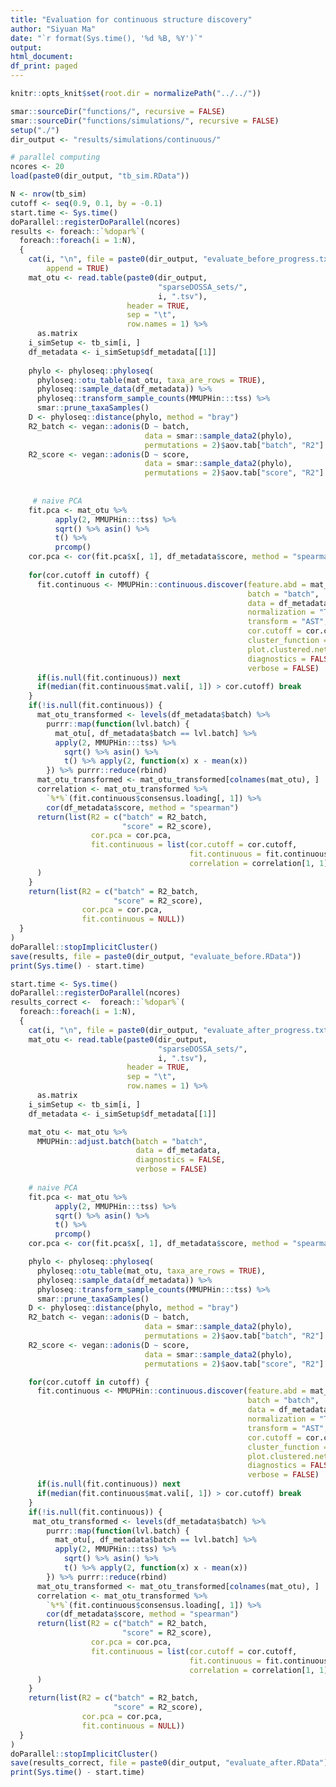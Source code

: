 ```yaml
---
title: "Evaluation for continuous structure discovery"
author: "Siyuan Ma"
date: "`r format(Sys.time(), '%d %B, %Y')`"
output:
html_document:
df_print: paged
---
```

```r
knitr::opts_knit$set(root.dir = normalizePath("../../"))
```
```r
smar::sourceDir("functions/", recursive = FALSE)
smar::sourceDir("functions/simulations/", recursive = FALSE)
setup("./")
dir_output <- "results/simulations/continuous/"
```

```r
# parallel computing
ncores <- 20
load(paste0(dir_output, "tb_sim.RData"))
```

```r
N <- nrow(tb_sim)
cutoff <- seq(0.9, 0.1, by = -0.1)
start.time <- Sys.time() 
doParallel::registerDoParallel(ncores)
results <- foreach::`%dopar%`(
  foreach::foreach(i = 1:N),
  {
    cat(i, "\n", file = paste0(dir_output, "evaluate_before_progress.txt"), 
        append = TRUE)
    mat_otu <- read.table(paste0(dir_output,
                                 "sparseDOSSA_sets/",
                                 i, ".tsv"),
                          header = TRUE,
                          sep = "\t",
                          row.names = 1) %>% 
      as.matrix
    i_simSetup <- tb_sim[i, ]
    df_metadata <- i_simSetup$df_metadata[[1]]
    
    phylo <- phyloseq::phyloseq(
      phyloseq::otu_table(mat_otu, taxa_are_rows = TRUE),
      phyloseq::sample_data(df_metadata)) %>%
      phyloseq::transform_sample_counts(MMUPHin:::tss) %>%
      smar::prune_taxaSamples()
    D <- phyloseq::distance(phylo, method = "bray")
    R2_batch <- vegan::adonis(D ~ batch,
                              data = smar::sample_data2(phylo),
                              permutations = 2)$aov.tab["batch", "R2"]
    R2_score <- vegan::adonis(D ~ score,
                              data = smar::sample_data2(phylo),
                              permutations = 2)$aov.tab["score", "R2"]
    
    
     # naive PCA
    fit.pca <- mat_otu %>% 
          apply(2, MMUPHin:::tss) %>% 
          sqrt() %>% asin() %>% 
          t() %>% 
          prcomp() 
    cor.pca <- cor(fit.pca$x[, 1], df_metadata$score, method = "spearman")
    
    for(cor.cutoff in cutoff) {
      fit.continuous <- MMUPHin::continuous.discover(feature.abd = mat_otu,
                                                     batch = "batch",
                                                     data = df_metadata,
                                                     normalization = "TSS",
                                                     transform = "AST",
                                                     cor.cutoff = cor.cutoff,
                                                     cluster_function = igraph::cluster_fast_greedy,
                                                     plot.clustered.network = FALSE,
                                                     diagnostics = FALSE,
                                                     verbose = FALSE)
      if(is.null(fit.continuous)) next
      if(median(fit.continuous$mat.vali[, 1]) > cor.cutoff) break
    }
    if(!is.null(fit.continuous)) {
      mat_otu_transformed <- levels(df_metadata$batch) %>% 
        purrr::map(function(lvl.batch) {
          mat_otu[, df_metadata$batch == lvl.batch] %>% 
          apply(2, MMUPHin:::tss) %>% 
            sqrt() %>% asin() %>% 
            t() %>% apply(2, function(x) x - mean(x))
        }) %>% purrr::reduce(rbind)
      mat_otu_transformed <- mat_otu_transformed[colnames(mat_otu), ]
      correlation <- mat_otu_transformed %>% 
        `%*%`(fit.continuous$consensus.loading[, 1]) %>% 
        cor(df_metadata$score, method = "spearman")
      return(list(R2 = c("batch" = R2_batch,
                         "score" = R2_score),
                  cor.pca = cor.pca,
                  fit.continuous = list(cor.cutoff = cor.cutoff,
                                        fit.continuous = fit.continuous,
                                        correlation = correlation[1, 1]))
      )
    }
    return(list(R2 = c("batch" = R2_batch,
                       "score" = R2_score),
                cor.pca = cor.pca,
                fit.continuous = NULL))
  }
)
doParallel::stopImplicitCluster()
save(results, file = paste0(dir_output, "evaluate_before.RData"))
print(Sys.time() - start.time)
```

```r
start.time <- Sys.time()
doParallel::registerDoParallel(ncores)
results_correct <-  foreach::`%dopar%`(
  foreach::foreach(i = 1:N),
  {
    cat(i, "\n", file = paste0(dir_output, "evaluate_after_progress.txt"), append = TRUE)
    mat_otu <- read.table(paste0(dir_output,
                                 "sparseDOSSA_sets/",
                                 i, ".tsv"),
                          header = TRUE,
                          sep = "\t",
                          row.names = 1) %>%
      as.matrix
    i_simSetup <- tb_sim[i, ]
    df_metadata <- i_simSetup$df_metadata[[1]]

    mat_otu <- mat_otu %>%
      MMUPHin::adjust.batch(batch = "batch",
                            data = df_metadata,
                            diagnostics = FALSE,
                            verbose = FALSE)
    
    # naive PCA
    fit.pca <- mat_otu %>% 
          apply(2, MMUPHin:::tss) %>% 
          sqrt() %>% asin() %>% 
          t() %>% 
          prcomp() 
    cor.pca <- cor(fit.pca$x[, 1], df_metadata$score, method = "spearman")

    phylo <- phyloseq::phyloseq(
      phyloseq::otu_table(mat_otu, taxa_are_rows = TRUE),
      phyloseq::sample_data(df_metadata)) %>%
      phyloseq::transform_sample_counts(MMUPHin:::tss) %>%
      smar::prune_taxaSamples()
    D <- phyloseq::distance(phylo, method = "bray")
    R2_batch <- vegan::adonis(D ~ batch,
                              data = smar::sample_data2(phylo),
                              permutations = 2)$aov.tab["batch", "R2"]
    R2_score <- vegan::adonis(D ~ score,
                              data = smar::sample_data2(phylo),
                              permutations = 2)$aov.tab["score", "R2"]

    for(cor.cutoff in cutoff) {
      fit.continuous <- MMUPHin::continuous.discover(feature.abd = mat_otu,
                                                     batch = "batch",
                                                     data = df_metadata,
                                                     normalization = "TSS",
                                                     transform = "AST",
                                                     cor.cutoff = cor.cutoff,
                                                     cluster_function = igraph::cluster_fast_greedy,
                                                     plot.clustered.network = FALSE,
                                                     diagnostics = FALSE,
                                                     verbose = FALSE)
      if(is.null(fit.continuous)) next
      if(median(fit.continuous$mat.vali[, 1]) > cor.cutoff) break
    }
    if(!is.null(fit.continuous)) {
     mat_otu_transformed <- levels(df_metadata$batch) %>% 
        purrr::map(function(lvl.batch) {
          mat_otu[, df_metadata$batch == lvl.batch] %>% 
          apply(2, MMUPHin:::tss) %>% 
            sqrt() %>% asin() %>% 
            t() %>% apply(2, function(x) x - mean(x))
        }) %>% purrr::reduce(rbind)
      mat_otu_transformed <- mat_otu_transformed[colnames(mat_otu), ]
      correlation <- mat_otu_transformed %>% 
        `%*%`(fit.continuous$consensus.loading[, 1]) %>% 
        cor(df_metadata$score, method = "spearman")
      return(list(R2 = c("batch" = R2_batch,
                         "score" = R2_score),
                  cor.pca = cor.pca,
                  fit.continuous = list(cor.cutoff = cor.cutoff,
                                        fit.continuous = fit.continuous,
                                        correlation = correlation[1, 1]))
      )
    }
    return(list(R2 = c("batch" = R2_batch,
                       "score" = R2_score),
                cor.pca = cor.pca,
                fit.continuous = NULL))
  }
)
doParallel::stopImplicitCluster()
save(results_correct, file = paste0(dir_output, "evaluate_after.RData"))
print(Sys.time() - start.time)
```

